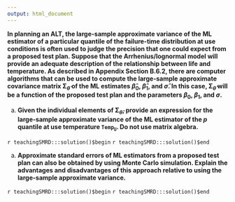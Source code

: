```yaml
---
output: html_document
---
```


__In planning an ALT, the large-sample approximate variance of the ML estimator of a particular quantile of the failure-time distribution at use conditions is often used to judge the precision that one could expect from a proposed test plan. Suppose that the Arrhenius/lognormal model will provide an adequate description of the relationship between life and temperature. As described in Appendix Section B.6.2, there are computer algorithms that can be used to compute the large-sample approximate  covariance matrix $\boldsymbol{\Sigma}_{\widehat{\theta}}$ of the ML estimates $\hat{\beta}_{0}$, $\hat{\beta}_{1}$, and $\hat{\sigma}$. In this case, $\boldsymbol{\Sigma}_{\widehat{\theta}}$ will be a function of the proposed test plan and the parameters $\beta_{0}$, $\beta_{1}$, and $\sigma$.__

a. __Given the individual elements of $\boldsymbol{\Sigma}_{\widehat{\theta}}$, provide an expression for the large-sample approximate variance of the ML estimator of the $p$ quantile at use temperature $\mathtt{Temp_{U}}$. Do not use matrix algebra.__

`r teachingSMRD:::solution()$begin`
`r teachingSMRD:::solution()$end`

a. __Approximate standard errors of ML estimators from a proposed test plan can also be obtained by using Monte Carlo simulation. Explain the advantages and disadvantages of this approach relative to using the large-sample approximate variance.__

`r teachingSMRD:::solution()$begin`
`r teachingSMRD:::solution()$end`
